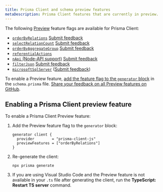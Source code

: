 ```yaml
---
title: Prisma Client and schema preview features
metaDescription: Prisma Client features that are currently in preview.
---
```


<TopBlock>

The following [Preview](../../../../about/releases#preview) feature flags are available for Prisma Client:

- [`orderByRelations`](../prisma-client/filtering-and-sorting#sort-by-relation-aggregate-value-preview) [Submit feedback](https://github.com/prisma/prisma/issues/5438)
- [`selectRelationCount`](../prisma-client/aggregation-grouping-summarizing#count-relations) [Submit feedback](https://github.com/prisma/prisma/issues/6312)
- [`orderByAggregateGroup`](../prisma-client/aggregation-grouping-summarizing#order-by-aggregate-group-preview) [Submit feedback](https://github.com/prisma/prisma/issues/6545)
- [`referentialActions`](../prisma-schema/relations/referential-actions)
- [`nApi` (Node-API support)](../prisma-engines/query-engine#enable-the-node-api-n-api-preview) [Submit feedback](https://github.com/prisma/prisma/issues/6301)
- [`filterJson`](../prisma-client/working-with-fields/working-with-json-fields#filtering-on-a-json-field) [Submit feedback](https://github.com/prisma/prisma/issues/7135)
- [`microsoftSqlServer`](sql-server) ([Submit feedback](https://github.com/prisma/prisma/issues/4039))

To enable a Preview feature, [add the feature flag to the `generator` block](#enabling-a-prisma-client-preview-feature) in the `schema.prisma` file. [Share your feedback on all Preview features on GitHub](https://github.com/prisma/prisma/issues/3108).

</TopBlock>

## Enabling a Prisma Client preview feature

To enable a Prisma Client Preview feature:

1. Add the Preview feature flag to the `generator` block:

   ```prisma
   generator client {
     provider        = "prisma-client-js"
     previewFeatures = ["orderByRelations"]
   }
   ```

2. Re-generate the client:

   ```terminal
   npx prisma generate
   ```

3. If you are using Visual Studio Code and the Preview feature is not available in your `.ts` file after generating the client, run the **TypeScript: Restart TS server** command.
